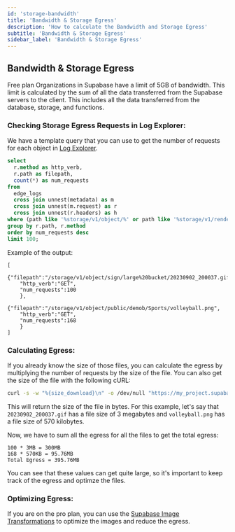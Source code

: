 ```yaml
---
id: 'storage-bandwidth'
title: 'Bandwidth & Storage Egress'
description: 'How to calculate the Bandwidth and Storage Egress'
subtitle: 'Bandwidth & Storage Egress'
sidebar_label: 'Bandwidth & Storage Egress'
---
```


## Bandwidth & Storage Egress

Free plan Organizations in Supabase have a limit of 5GB of bandwidth. This limit is calculated by the sum of all the data transferred from the Supabase servers to the client. This includes all the data transferred from the database, storage, and functions.

### Checking Storage Egress Requests in Log Explorer:

We have a template query that you can use to get the number of requests for each object in [Log Explorer](https://supabase.com/dashboard/project/_/logs/explorer/templates).

```sql
select
  r.method as http_verb,
  r.path as filepath,
  count(*) as num_requests
from
  edge_logs
  cross join unnest(metadata) as m
  cross join unnest(m.request) as r
  cross join unnest(r.headers) as h
where (path like '%storage/v1/object/%' or path like '%storage/v1/render/%') and r.method = 'GET'
group by r.path, r.method
order by num_requests desc
limit 100;
```

Example of the output:

```
[
    {"filepath":"/storage/v1/object/sign/large%20bucket/20230902_200037.gif",
    "http_verb":"GET",
    "num_requests":100
    },
    {"filepath":"/storage/v1/object/public/demob/Sports/volleyball.png",
    "http_verb":"GET",
    "num_requests":168
    }
]
```

### Calculating Egress:

If you already know the size of those files, you can calculate the egress by multiplying the number of requests by the size of the file.
You can also get the size of the file with the following cURL:

```bash
curl -s -w "%{size_download}\n" -o /dev/null "https://my_project.supabase.co/storage/v1/object/large%20bucket/20230902_200037.gif"
```

This will return the size of the file in bytes.
For this example, let's say that `20230902_200037.gif` has a file size of 3 megabytes and `volleyball.png` has a file size of 570 kilobytes.

Now, we have to sum all the egress for all the files to get the total egress:

```
100 * 3MB = 300MB
168 * 570KB = 95.76MB
Total Egress = 395.76MB
```

You can see that these values can get quite large, so it's important to keep track of the egress and optimze the files.

### Optimizing Egress:

If you are on the pro plan, you can use the [Supabase Image Transformations](/docs/guides/storage/image-transformations) to optimize the images and reduce the egress.
